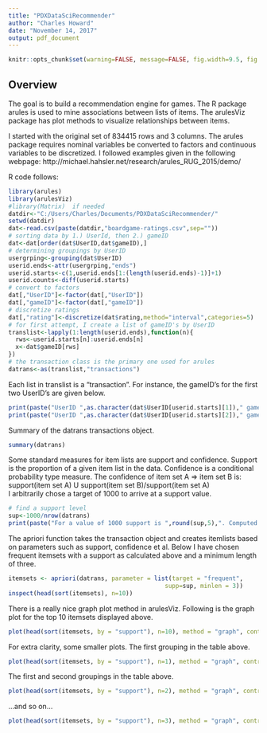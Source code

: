 ```yaml
---
title: "PDXDataSciRecommender"
author: "Charles Howard"
date: "November 14, 2017"
output: pdf_document
---
```


```r
knitr::opts_chunk$set(warning=FALSE, message=FALSE, fig.width=9.5, fig.height=4.5, comment=NA, rows.print=16, out.width = "\\textwidth")
```

## Overview

The goal is to build a recommendation engine for games.  The R package arules is used to mine associations between lists of items.  The arulesViz package has plot methods to visualize relationships between items.

I started with the original set of 834415 rows and 3 columns.  The arules package requires nominal variables be converted to factors and continuous variables to be discretized.  I followed examples given in the following webpage:
http://michael.hahsler.net/research/arules_RUG_2015/demo/

R code follows:

```r
library(arules)
library(arulesViz)
#library(Matrix)  if needed
datdir<-"C:/Users/Charles/Documents/PDXDataSciRecommender/"
setwd(datdir)
dat<-read.csv(paste(datdir,"boardgame-ratings.csv",sep=""))
# sorting data by 1.) UserId, then 2.) gameID
dat<-dat[order(dat$UserID,dat$gameID),]
# determining groupings by UserID
usergrping<-grouping(dat$UserID)
userid.ends<-attr(usergrping,"ends")
userid.starts<-c(1,userid.ends[1:(length(userid.ends)-1)]+1)
userid.counts<-diff(userid.starts)
# convert to factors
dat[,"UserID"]<-factor(dat[,"UserID"])
dat[,"gameID"]<-factor(dat[,"gameID"])
# discretize ratings
dat[,"rating"]<-discretize(dat$rating,method="interval",categories=5)
# for first attempt, I create a list of gameID's by UserID
translist<-lapply(1:length(userid.ends),function(n){
  rws<-userid.starts[n]:userid.ends[n]
  x<-dat$gameID[rws]
})
# the transaction class is the primary one used for arules
datrans<-as(translist,"transactions")
```

Each list in translist is a "transaction".  For instance, the gameID's for the first two UserID's are given below. 
```r
print(paste("UserID ",as.character(dat$UserID[userid.starts][1])," gameID's ",as.character(translist[[1]]),sep=""))
print(paste("UserID ",as.character(dat$UserID[userid.starts][2])," gameID's ",as.character(translist[[2]]),sep="")) 
```
Summary of the datrans transactions object.

```r
summary(datrans)
```

Some standard measures for item lists are support and confidence.  Support is the proportion of a given item list in the data.  Confidence is a conditional probability type measure.  The confidence of item set A => item set B is:
  support(item set A) U support(item set B)/support(item set A)  
I arbitrarily chose a target of 1000 to arrive at a support value.

```r
# find a support level
sup<-1000/nrow(datrans)
print(paste("For a value of 1000 support is ",round(sup,5),". Computed as 1000/nrow(datrans)",sep=""))
```
The apriori function takes the transaction object and creates itemlists based on parameters such as support, confidence et al.  Below I have chosen frequent itemsets with a support as calculated above and a minimum length of three.

```r
itemsets <- apriori(datrans, parameter = list(target = "frequent",
                                            supp=sup, minlen = 3))
inspect(head(sort(itemsets), n=10))
```

There is a really nice graph plot method in arulesViz.  Following is the graph plot for the top 10 itemsets displayed above.

```r
plot(head(sort(itemsets, by = "support"), n=10), method = "graph", control=list(cex=.8))

```

For extra clarity, some smaller plots.  The first grouping in the table above.

```r
plot(head(sort(itemsets, by = "support"), n=1), method = "graph", control=list(cex=.8))

```
The first and second groupings in the table above.

```r
plot(head(sort(itemsets, by = "support"), n=2), method = "graph", control=list(cex=.8))

```
...and so on...
```r
plot(head(sort(itemsets, by = "support"), n=3), method = "graph", control=list(cex=.8))

```
